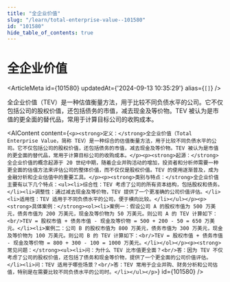 ```yaml
---
title: "全企业价值"
slug: "/learn/total-enterprise-value--101580"
id: "101580"
hide_table_of_contents: true
---
```



# 全企业价值

<ArticleMeta id={101580} updatedAt={'2024-09-13 10:35:29'} alias={`[]`} />
<div className='border-solid border-b border-t-0 my-4 border-[var(--ifm-color-gray-300)]' />

全企业价值（TEV）是一种估值衡量方法，用于比较不同负债水平的公司。它不仅包括公司的股权价值，还包括债务的市值，减去现金及等价物。TEV 被认为是市值的更全面的替代品，常用于计算目标公司的收购成本。

<AIContent content={`<p><strong>定义：</strong>全企业价值（Total Enterprise Value，简称 TEV）是一种综合的估值衡量方法，用于比较不同负债水平的公司。它不仅包括公司的股权价值，还包括债务的市值，减去现金及等价物。TEV 被认为是市值的更全面的替代品，常用于计算目标公司的收购成本。</p><p><strong>起源：</strong>全企业价值的概念起源于 20 世纪中期，随着企业并购活动的增加，投资者和分析师需要一种更全面的估值方法来评估公司的整体价值，而不仅仅是股权价值。TEV 的使用逐渐普及，成为金融分析和企业估值中的重要工具。</p><p><strong>类别与特点：</strong>全企业价值主要有以下几个特点：<ul><li>综合性：TEV 考虑了公司的所有资本结构，包括股权和债务。</li><li>调整性：通过减去现金及等价物，TEV 提供了一个更准确的公司价值评估。</li><li>适用性：TEV 适用于不同负债水平的公司，便于横向比较。</li></ul></p><p><strong>具体案例：</strong><ol><li>案例一：假设公司 A 的股权市值为 500 万美元，债务市值为 200 万美元，现金及等价物为 50 万美元。则公司 A 的 TEV 计算如下：<br/>TEV = 股权市值 + 债务市值 - 现金及等价物 = 500 + 200 - 50 = 650 万美元。</li><li>案例二：公司 B 的股权市值为 800 万美元，债务市值为 300 万美元，现金及等价物为 100 万美元。则公司 B 的 TEV 计算如下：<br/>TEV = 股权市值 + 债务市值 - 现金及等价物 = 800 + 300 - 100 = 1000 万美元。</li></ol></p><p><strong>常见问题：</strong><ul><li>问：为什么 TEV 比市值更全面？<br/>答：因为 TEV 不仅考虑了公司的股权价值，还包括了债务和现金等价物，提供了一个更全面的公司价值评估。</li><li>问：TEV 适用于哪些场景？<br/>答：TEV 常用于企业并购、财务分析和公司估值，特别是在需要比较不同负债水平的公司时。</li></ul></p>`} id={101580} />
